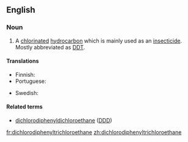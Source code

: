 ==English==

===Noun===
{{en-noun|head=[[dichloro]][[diphenyl]][[trichloro]][[ethane]]|~}}

# {{context|organic compound|lang=en}} A [[chlorinated]] [[hydrocarbon]] which is mainly used as an [[insecticide]]. Mostly abbreviated as [[DDT]].

====Translations====
{{trans-top|chlorinated hydrocarbon insecticide DDT}}
* Finnish: {{t-|fi|diklooridifenyylitrikloorietaani}}
* Portuguese: {{t|pt|diclorodifeniltricloroetano|m}}
{{trans-mid}}
* Swedish: {{t-|sv|diklorodifenyltrikloroetan}}
{{trans-bottom}}

====Related terms====
* [[dichlorodiphenyldichloroethane]] ([[DDD]])

[[fr:dichlorodiphenyltrichloroethane]]
[[zh:dichlorodiphenyltrichloroethane]]